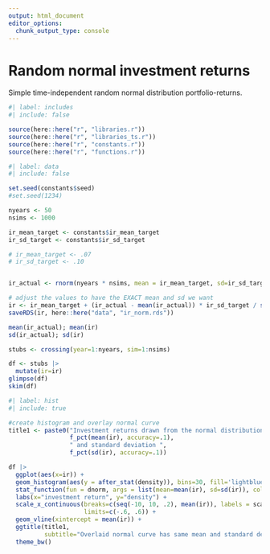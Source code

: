```yaml
---
output: html_document
editor_options: 
  chunk_output_type: console
---
```

# Random normal investment returns

Simple time-independent random normal distribution portfolio-returns.

```r
#| label: includes
#| include: false

source(here::here("r", "libraries.r"))
source(here::here("r", "libraries_ts.r"))
source(here::here("r", "constants.r"))
source(here::here("r", "functions.r"))

```


```r
#| label: data
#| include: false

set.seed(constants$seed)
#set.seed(1234)

nyears <- 50
nsims <- 1000

ir_mean_target <- constants$ir_mean_target
ir_sd_target <- constants$ir_sd_target

# ir_mean_target <- .07
# ir_sd_target <- .10


ir_actual <- rnorm(nyears * nsims, mean = ir_mean_target, sd=ir_sd_target)

# adjust the values to have the EXACT mean and sd we want
ir <- ir_mean_target + (ir_actual - mean(ir_actual)) * ir_sd_target / sd(ir_actual)
saveRDS(ir, here::here("data", "ir_norm.rds"))

mean(ir_actual); mean(ir)
sd(ir_actual); sd(ir)

stubs <- crossing(year=1:nyears, sim=1:nsims)

df <- stubs |> 
  mutate(ir=ir)
glimpse(df)
skim(df)


```


```r
#| label: hist
#| include: true

#create histogram and overlay normal curve
title1 <- paste0("Investment returns drawn from the normal distribution, calibrated to: mean ",
                 f_pct(mean(ir), accuracy=.1),
                 " and standard deviation ",
                 f_pct(sd(ir), accuracy=.1))

df |> 
  ggplot(aes(x=ir)) +
  geom_histogram(aes(y = after_stat(density)), bins=30, fill='lightblue', col='grey90') +
  stat_function(fun = dnorm, args = list(mean=mean(ir), sd=sd(ir)), col="black") +
  labs(x="investment return", y="density") +
  scale_x_continuous(breaks=c(seq(-10, 10, .2), mean(ir)), labels = scales::label_percent(accuracy=.1),
                     limits=c(-.6, .6)) +
  geom_vline(xintercept = mean(ir)) +
  ggtitle(title1,
          subtitle="Overlaid normal curve has same mean and standard deviation") +
  theme_bw()

```

